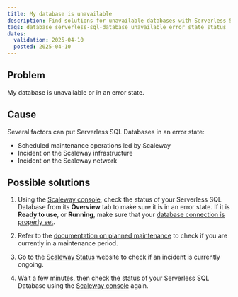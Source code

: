 ```yaml
---
title: My database is unavailable
description: Find solutions for unavailable databases with Serverless SQL Databases.
tags: database serverless-sql-database unavailable error state status
dates:
  validation: 2025-04-10
  posted: 2025-04-10
---
```


## Problem

My database is unavailable or in an error state.

## Cause

Several factors can put Serverless SQL Databases in an error state:

- Scheduled maintenance operations led by Scaleway
- Incident on the Scaleway infrastructure
- Incident on the Scaleway network

## Possible solutions

1. Using the [Scaleway console](https://console.scaleway.com/), check the status of your Serverless SQL Database from its **Overview** tab to make sure it is in an error state. If it is **Ready to use**, or **Running**, make sure that your [database connection is properly set](/serverless-sql-databases/how-to/connect-to-a-database/).

2. Refer to the [documentation on planned maintenance](/serverless-sql-databases/reference-content/planned-maintenance/) to check if you are currently in a maintenance period.

3. Go to the [Scaleway Status](https://status.scaleway.com/) website to check if an incident is currently ongoing.

4. Wait a few minutes, then check the status of your Serverless SQL Database using the [Scaleway console](https://console.scaleway.com/) again.
